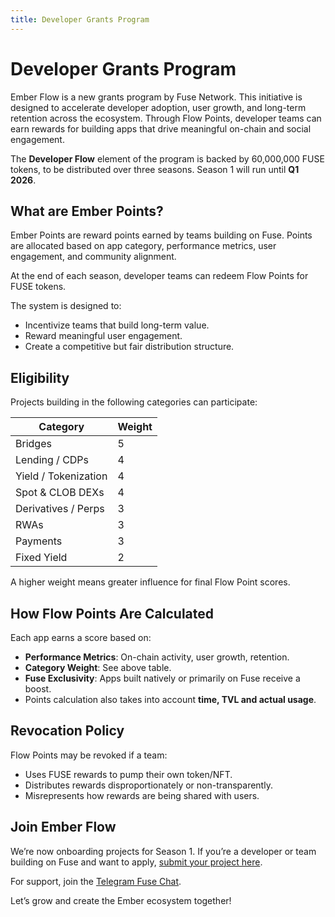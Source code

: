 ```yaml
---
title: Developer Grants Program
---
```


# Developer Grants Program

Ember Flow is a new grants program by Fuse Network. This initiative is designed to accelerate developer adoption, user growth, and long-term retention across the ecosystem. Through Flow Points, developer teams can earn rewards for building apps that drive meaningful on-chain and social engagement.

The **Developer Flow** element of the program is backed by 60,000,000 FUSE tokens, to be distributed over three seasons. Season 1 will run until **Q1 2026**.

## What are Ember Points?

Ember Points are reward points earned by teams building on Fuse. Points are allocated based on app category, performance metrics, user engagement, and community alignment.

At the end of each season, developer teams can redeem Flow Points for FUSE tokens. 

The system is designed to:

* Incentivize teams that build long-term value.
* Reward meaningful user engagement.
* Create a competitive but fair distribution structure.

## Eligibility

Projects building in the following categories can participate:

| Category             | Weight |
| -------------------- | ------ |
| Bridges              | 5      |
| Lending / CDPs       | 4      |
| Yield / Tokenization | 4      |
| Spot & CLOB DEXs     | 4      |
| Derivatives / Perps  | 3      |
| RWAs                 | 3      |
| Payments             | 3      |
| Fixed Yield          | 2      |

A higher weight means greater influence for final Flow Point scores.

## How Flow Points Are Calculated

Each app earns a score based on:

* **Performance Metrics**: On-chain activity, user growth, retention.
* **Category Weight**: See above table.
* **Fuse Exclusivity**: Apps built natively or primarily on Fuse receive a boost.
* Points calculation also takes into account **time, TVL and actual usage**.

## Revocation Policy

Flow Points may be revoked if a team:

* Uses FUSE rewards to pump their own token/NFT.
* Distributes rewards disproportionately or non-transparently.
* Misrepresents how rewards are being shared with users.

## Join Ember Flow

We’re now onboarding projects for Season 1. If you’re a developer or team building on Fuse and want to apply, [submit your project here](https://docs.google.com/forms/d/1d0wnN47fF2kfbo0YCYd9CVwiugrM8ho2jTU1B4kBRqw/edit).

For support, join the [Telegram Fuse Chat](https://t.me/fuseio).

Let’s grow and create the Ember ecosystem together!
